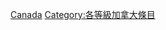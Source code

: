 {{Emptycat}}
{{Articles by Quality|topic=加拿大|project=加拿大|format=toc}}

[[Category:分類级条目|Canada]]
[[Category:各等級加拿大條目‎|Category:各等級加拿大條目‎]]